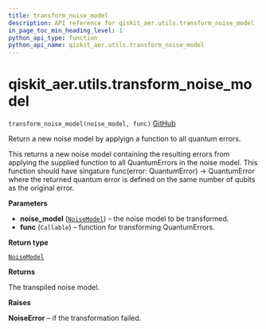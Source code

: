 ```yaml
---
title: transform_noise_model
description: API reference for qiskit_aer.utils.transform_noise_model
in_page_toc_min_heading_level: 1
python_api_type: function
python_api_name: qiskit_aer.utils.transform_noise_model
---
```


# qiskit\_aer.utils.transform\_noise\_model

<span id="qiskit_aer.utils.transform_noise_model" />

`transform_noise_model(noise_model, func)` [GitHub](https://github.com/qiskit/qiskit-aer/tree/stable/0.12/qiskit_aer/utils/noise_transformation.py "view source code")

Return a new noise model by applyign a function to all quantum errors.

This returns a new noise model containing the resulting errors from applying the supplied function to all QuantumErrors in the noise model. This function should have singature func(error: QuantumError) -> QuantumError where the returned quantum error is defined on the same number of qubits as the original error.

**Parameters**

*   **noise\_model** ([`NoiseModel`](qiskit_aer.noise.NoiseModel "qiskit_aer.noise.noise_model.NoiseModel")) – the noise model to be transformed.
*   **func** (`Callable`) – function for transforming QuantumErrors.

**Return type**

[`NoiseModel`](qiskit_aer.noise.NoiseModel "qiskit_aer.noise.noise_model.NoiseModel")

**Returns**

The transpiled noise model.

**Raises**

**NoiseError** – if the transformation failed.

